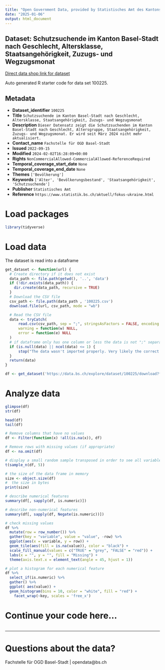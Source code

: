 ```yaml
---
title: "Open Government Data, provided by Statistisches Amt des Kantons Basel-Stadt - Fachstelle OGD"
date: "2025-01-06"
output: html_document
---
```


## Dataset: Schutzsuchende im Kanton Basel-Stadt nach Geschlecht, Altersklasse, Staatsangehörigkeit, Zuzugs- und Wegzugsmonat

[Direct data shop link for dataset](https://data.bs.ch/explore/dataset/100225)

Auto generated R starter code for data set 100225.

## Metadata

- **Dataset_identifier** `100225`
- **Title** `Schutzsuchende im Kanton Basel-Stadt nach Geschlecht, Altersklasse, Staatsangehörigkeit, Zuzugs- und Wegzugsmonat`
- **Description** `Dieser Datensatz zeigt die Schutzsuchenden im Kanton Basel-Stadt nach Geschlecht, Altersgruppe, Staatsangehörigkeit, Zuzugs- und Wegzugsmonat. Er wird seit März 2024 nicht mehr aktualisiert.`
- **Contact_name** `Fachstelle für OGD Basel-Stadt`
- **Issued** `2022-09-15`
- **Modified** `2024-02-02T16:28:09+00:00`
- **Rights** `NonCommercialAllowed-CommercialAllowed-ReferenceRequired`
- **Temporal_coverage_start_date** `None`
- **Temporal_coverage_end_date** `None`
- **Themes** `['Bevölkerung']`
- **Keywords** `['Alter', 'Bevölkerungsbestand', 'Staatsangehörigkeit', 'Schutzsuchende']`
- **Publisher** `Statistisches Amt`
- **Reference** `https://www.statistik.bs.ch/aktuell/fokus-ukraine.html`


# Load packages

```r

library(tidyverse)
```

# Load data

The dataset is read into a dataframe

```r
get_dataset <- function(url) {
  # Create directory if it does not exist
  data_path <- file.path(getwd(), '..', 'data')
  if (!dir.exists(data_path)) {
    dir.create(data_path, recursive = TRUE)
  }
  # Download the CSV file
  csv_path <- file.path(data_path , '100225.csv')
  download.file(url, csv_path, mode = "wb")

  # Read the CSV file
  data <- tryCatch(
      read.csv(csv_path, sep = ";", stringsAsFactors = FALSE, encoding = "UTF-8"),
      warning = function(w) NULL,
      error = function(e) NULL
  )
  # if dataframe only has one column or less the data is not ";" separated
  if (is.null(data) || ncol(data) <= 1) {
      stop("The data wasn't imported properly. Very likely the correct separator couldn't be found.\nPlease check the dataset manually and adjust the code.")
  }
  return(data)
}
```

```r

df <- get_dataset('https://data.bs.ch/explore/dataset/100225/download?format=csv&timezone=Europe%2FZurich')

```

# Analyze data

```r

glimpse(df)
str(df)

head(df)
tail(df)

```

```r
# Remove columns that have no values
df <- Filter(function(x) !all(is.na(x)), df)

# Remove rows with missing values (if appropriate)
df <- na.omit(df)
```

```r
# display a small random sample transposed in order to see all variables
t(sample_n(df, 5))
```

```r
# the size of the data frame in memory
size <- object.size(df)
#  the size in bytes
print(size)
```

```r
# describe numerical features
summary(df[, sapply(df, is.numeric)])
```

```r
# describe non-numerical features
summary(df[, sapply(df, Negate(is.numeric))])
```

```r
# check missing values
df %>%
  mutate(row = row_number()) %>%
  gather(key = "variable", value = "value", -row) %>%
  ggplot(aes(x = variable, y = row)) +
  geom_tile(aes(fill = is.na(value)), color = "black") +
  scale_fill_manual(values = c("TRUE" = "grey", "FALSE" = "red")) +
  labs(x = "", y = "", fill = "Missing") +
  theme(axis.text.x = element_text(angle = 45, hjust = 1))
```

```r
# plot a histogram for each numerical feature
df %>%
  select_if(is.numeric) %>%
  gather() %>%
  ggplot( aes(value)) +
  geom_histogram(bins = 10, color = "white", fill = "red") +
    facet_wrap(~key, scales = 'free_x')
```

# Continue your code here...

```r

```
------------------------------------------------------------------------

# Questions about the data?

Fachstelle für OGD Basel-Stadt | opendata@bs.ch
